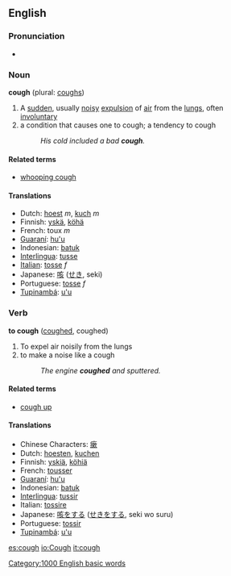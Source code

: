 ==English==
===Pronunciation===
*{{audio|en-us-cough.ogg|Audio (US)}}

===Noun===
'''cough''' (plural: [[coughs]])
#A [[sudden]], usually [[noisy]] [[expulsion]] of [[air]] from the [[lungs]], often [[involuntary]]
#a condition that causes one to cough; a tendency to cough
#:''His cold included a bad '''cough'''.''

==== Related terms ====
*[[whooping cough]]

==== Translations ====
*Dutch: [[hoest]] ''m'', [[kuch]] ''m''
*Finnish: [[yskä]], [[köhä]]
*French: toux ''m''
*[[Guaraní]]: [[hu'u]]
*Indonesian: [[batuk]]
*[[Interlingua]]: [[tusse]]
*[[Italian]]: [[tosse]] ''f''
*Japanese: [[咳]] ([[せき]], seki)
*Portuguese: [[tosse]] ''f''
*[[Tupinambá]]: [[u'u]]

=== Verb ===
'''to cough''' ([[coughed]], coughed)
#To expel air noisily from the lungs
#to make a noise like a cough
#:''The engine '''coughed''' and sputtered.''

==== Related terms ====
*[[cough up]]

==== Translations ====
*Chinese Characters: [[瘶]]
*Dutch: [[hoesten]], [[kuchen]]
*Finnish: [[yskiä]], [[köhiä]]
*French: [[tousser]]
*[[Guaraní]]: [[hu'u]]
*Indonesian: [[batuk]]
*[[Interlingua]]: [[tussir]]
*Italian: [[tossire]]
*Japanese: [[咳]]をする ([[せき]]をする, seki wo suru)
*Portuguese: [[tossir]]
*[[Tupinambá]]: [[u'u]]

[[Category:1000 English basic words]]

[[es:cough]]
[[io:Cough]]
[[it:cough]]